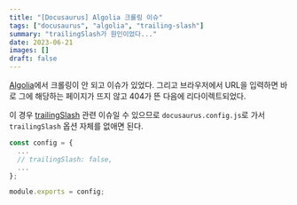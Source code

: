 ```yaml
---
title: "[Docusaurus] Algolia 크롤링 이슈"
tags: ["docusaurus", "algolia", "trailing-slash"]
summary: "trailingSlash가 원인이었다..."
date: 2023-06-21
images: []
draft: false
---
```


[Algolia](https://www.algolia.com/)에서 크롤링이 안 되고 이슈가 있었다. 그리고 브라우저에서 URL을 입력하면 바로 그에 해당하는 페이지가 뜨지 않고 404가 뜬 다음에 리다이렉트되었다.

이 경우 [trailingSlash](https://djkeh.github.io/articles/Why-do-we-put-slash-at-the-end-of-URL-kor/) 관련 이슈일 수 있으므로 `docusaurus.config.js`로 가서 `trailingSlash` 옵션 자체를 없애면 된다.

```javascript
const config = {
  ...
  // trailingSlash: false,
  ...
};

module.exports = config;
```